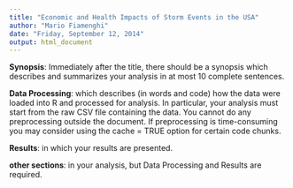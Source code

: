 ```yaml
---
title: "Economic and Health Impacts of Storm Events in the USA"
author: "Mario Fiamenghi"
date: "Friday, September 12, 2014"
output: html_document
---
```



**Synopsis**: Immediately after the title, there should be a synopsis which describes and summarizes your analysis in at most 10 complete sentences.

**Data Processing**:  which describes (in words and code) how the data were loaded into R and processed for analysis. In particular, your analysis must start from the raw CSV file containing the data. You cannot do any preprocessing outside the document. If preprocessing is time-consuming you may consider using the cache = TRUE option for certain code chunks.

**Results**: in which your results are presented.

**other sections**: in your analysis, but Data Processing and Results are required.


